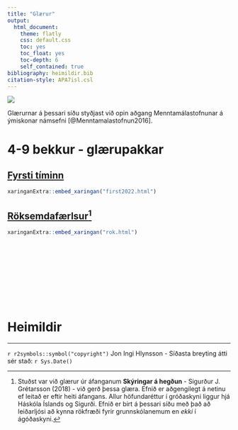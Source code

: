 ```yaml
---
title: "Glærur"
output:  
  html_document:
    theme: flatly
    css: default.css
    toc: yes
    toc_float: yes
    toc-depth: 6
    self_contained: true
bibliography: heimildir.bib
citation-style: APA7isl.csl
---
```


<!-- Global site tag (gtag.js) - Google Analytics -->
<script async src="https://www.googletagmanager.com/gtag/js?id=G-YREZ4RHVM6"></script>
<script>
  window.dataLayer = window.dataLayer || [];
  function gtag(){dataLayer.push(arguments);}
  gtag('js', new Date());

  gtag('config', 'G-YREZ4RHVM6');
</script>


![](images/Hlynsson/Banner.jpg)

Glærurnar á þessari síðu styðjast við opin aðgang Menntamálastofnunar á ýmiskonar námsefni [@Menntamalastofnun2016].

# 4-9 bekkur - glærupakkar

## [Fyrsti tíminn](first2022.html)

```r
xaringanExtra::embed_xaringan("first2022.html")
```


## [Röksemdafærlsur](rok.html)[^1]

```r
xaringanExtra::embed_xaringan("rok.html")
```

[^1]: Stuðst var við glærur úr áfanganum **Skýringar á hegðun** - Sigurður J. Grétarsson (2018) - við gerð þessa glæra. Efnið er aðgengilegt á netinu ef leitað er eftir heiti áfangans. Allur höfundaréttur í gróðaskyni liggur hjá Háskóla Íslands og Sigurði. Efnið er birt á þessari síðu með það að leiðarljósi að kynna rökfræði fyrir grunnskólanemum en *ekki* í ágóðaskyni. 



<br><br><br><br><br><br><br><br>

# Heimildir 
<div id="refs"></div>

<hr>
`r r2symbols::symbol("copyright")` Jon Ingi Hlynsson - Síðasta breyting átti sér stað: `r Sys.Date()`